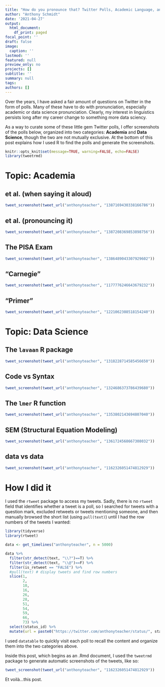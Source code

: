 ```yaml
---
title: "How do you pronounce that? Twitter Polls, Academic Language, and Data Science"
author: "Anthony Schmidt"
date: '2021-04-27'
output:
  html_document:
    df_print: paged
focal_point: ''
draft: false
image:
  caption: ''
lastmod: ''
featured: null
preview_only: no
projects: []
subtitle: ''
summary: null
tags: 
authors: []
---
```


Over the years, I have asked a fair amount of questions on Twitter in the form of polls. Many of these have to do with pronunciation, especially academic or data science pronunciation. Clearly, my interest in linguistics persists long after my career change to something more data sciency.

As a way to curate some of these little gem Twitter polls, I offer screenshots of the polls below, organized into two categories: **Academia** and **Data Science**, though the two are not mutually exclusive. At the bottom of this post explains how I used R to find the polls and generate the screenshots.

```r
knitr::opts_knit$set(message=TRUE, warning=FALSE, echo=FALSE)
library(tweetrmd)
```

# Topic: Academia

## et al. (when saying it aloud)
```r
tweet_screenshot(tweet_url("anthonyteacher", "1387169430338166786"))

```

## et al. (pronouncing it)
```r
tweet_screenshot(tweet_url("anthonyteacher", "1387208369853898756"))

```


## The PISA Exam
```r
tweet_screenshot(tweet_url("anthonyteacher", "1386489043307929602"))

```

## "Carnegie"
```r
tweet_screenshot(tweet_url("anthonyteacher", "1177776246643679232"))

```

## "Primer"
```r
tweet_screenshot(tweet_url("anthonyteacher", "1221062308518154240"))

```


# Topic: Data Science


## The `lavaan` R package
```r
tweet_screenshot(tweet_url("anthonyteacher", "1318228714585456650"))

```

## Code vs Syntax
```r
tweet_screenshot(tweet_url("anthonyteacher", "1324686373786439680"))

```


## The `lmer` R function
```r
tweet_screenshot(tweet_url("anthonyteacher", "1353802143694807040"))

```


## SEM (Structural Equation Modeling)
```r
tweet_screenshot(tweet_url("anthonyteacher", "1361724568667308032"))

```

## data vs data
```r
tweet_screenshot(tweet_url("anthonyteacher", "1162326051474812929"))

```


# How I did it

I used the `rtweet` package to access my tweets. Sadly, there is no `rtweet` field that identifies whether a tweet is a poll, so I searched for tweets with a question mark, excluded retweets or tweets mentioning someone, and then manually browsed the short list (using `pull(text)`) until I had the row numbers of the tweets I wanted:


```r
library(tidyverse)
library(rtweet)

data <- get_timelines("anthonyteacher", n = 5000)

data %>%
  filter(str_detect(text, "\\?")==T) %>%
  filter(str_detect(text, "\\@")==F) %>%
  filter(is_retweet == "FALSE") %>%
  #pull(text) # display tweets and find row numbers
  slice(1,
        2,
        10,
        16,
        26,
        28,
        51,
        54,
        59,
        66,
        73) %>%
  select(status_id) %>%
  mutate(url = paste0("https://twitter.com/anthonyteacher/status/", status_id)) %>% DT::datatable()
```

I used `datatable` to quickly visit each poll to recall the content and organize them into the two categories above.

Inside this post, which begins as an .Rmd document, I used the `tweetrmd` package to generate automatic screenshots of the tweets, like so:


```r
tweet_screenshot(tweet_url("anthonyteacher", "1162326051474812929"))
```

Et voilà...this post.